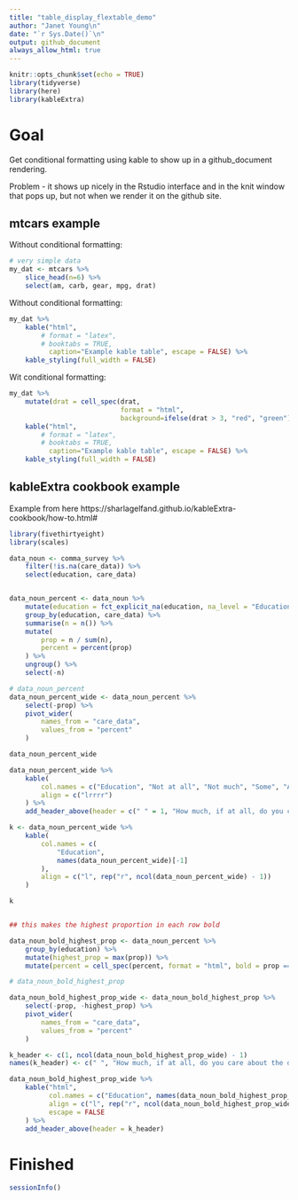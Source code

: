 ```yaml
---
title: "table_display_flextable_demo"
author: "Janet Young\n"
date: "`r Sys.Date()`\n"
output: github_document
always_allow_html: true
---
```


```r
knitr::opts_chunk$set(echo = TRUE)
library(tidyverse)
library(here)
library(kableExtra)
```

# Goal

Get conditional formatting using kable to show up in a github_document rendering.

Problem - it shows up nicely in the Rstudio interface and in the knit window that pops up, but not when we render it on the github site.

## mtcars example


Without conditional formatting:

```r
# very simple data
my_dat <- mtcars %>% 
    slice_head(n=6) %>% 
    select(am, carb, gear, mpg, drat)
```

Without conditional formatting:

```r
my_dat %>% 
    kable("html",
        # format = "latex", 
        # booktabs = TRUE,
          caption="Example kable table", escape = FALSE) %>% 
    kable_styling(full_width = FALSE)
```


Wit conditional formatting:

```r
my_dat %>% 
    mutate(drat = cell_spec(drat, 
                            format = "html", 
                            background=ifelse(drat > 3, "red", "green"))) %>% 
    kable("html",
        # format = "latex", 
        # booktabs = TRUE,
          caption="Example kable table", escape = FALSE) %>% 
    kable_styling(full_width = FALSE)
```
## kableExtra cookbook example

Example from here https://sharlagelfand.github.io/kableExtra-cookbook/how-to.html#

```r
library(fivethirtyeight)
library(scales)
```

```r
data_noun <- comma_survey %>%
    filter(!is.na(care_data)) %>%
    select(education, care_data)


data_noun_percent <- data_noun %>%
    mutate(education = fct_explicit_na(education, na_level = "Education unknown")) %>%
    group_by(education, care_data) %>%
    summarise(n = n()) %>%
    mutate(
        prop = n / sum(n),
        percent = percent(prop)
    ) %>%
    ungroup() %>%
    select(-n)

# data_noun_percent
data_noun_percent_wide <- data_noun_percent %>%
    select(-prop) %>%
    pivot_wider(
        names_from = "care_data",
        values_from = "percent"
    )

data_noun_percent_wide
```
```r

data_noun_percent_wide %>%
    kable(
        col.names = c("Education", "Not at all", "Not much", "Some", "A lot"),
        align = c("lrrrr")
    ) %>%
    add_header_above(header = c(" " = 1, "How much, if at all, do you care about the debate over the use of the word 'data' as a singular or plural noun?" = 4))
```

```r
k <- data_noun_percent_wide %>%
    kable(
        col.names = c(
            "Education",
            names(data_noun_percent_wide)[-1]
        ),
        align = c("l", rep("r", ncol(data_noun_percent_wide) - 1))
    )

k
```
```r

```

```r

## this makes the highest proportion in each row bold

data_noun_bold_highest_prop <- data_noun_percent %>%
    group_by(education) %>%
    mutate(highest_prop = max(prop)) %>%
    mutate(percent = cell_spec(percent, format = "html", bold = prop == highest_prop))

# data_noun_bold_highest_prop

data_noun_bold_highest_prop_wide <- data_noun_bold_highest_prop %>%
    select(-prop, -highest_prop) %>%
    pivot_wider(
        names_from = "care_data",
        values_from = "percent"
    )

k_header <- c(1, ncol(data_noun_bold_highest_prop_wide) - 1)
names(k_header) <- c(" ", "How much, if at all, do you care about the debate over the use of the word 'data' as a singular or plural noun?")

data_noun_bold_highest_prop_wide %>%
    kable("html",
          col.names = c("Education", names(data_noun_bold_highest_prop_wide)[-1]),
          align = c("l", rep("r", ncol(data_noun_bold_highest_prop_wide) - 1)),
          escape = FALSE
    ) %>%
    add_header_above(header = k_header)

```
# Finished

```r
sessionInfo()
```


